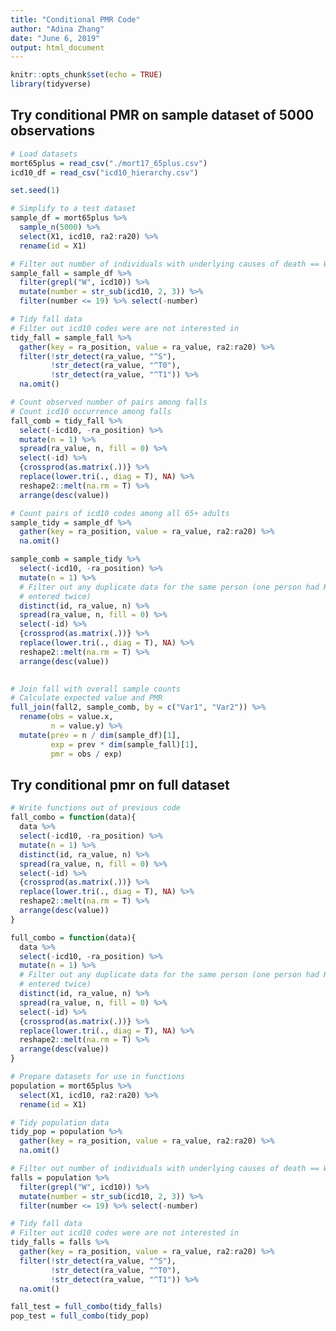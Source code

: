 ---
title: "Conditional PMR Code"
author: "Adina Zhang"
date: "June 6, 2019"
output: html_document
---

```{r setup, include=FALSE}
knitr::opts_chunk$set(echo = TRUE)
library(tidyverse)
```

## Try conditional PMR on sample dataset of 5000 observations

```{r}
# Load datasets
mort65plus = read_csv("./mort17_65plus.csv")
icd10_df = read_csv("icd10_hierarchy.csv")

set.seed(1)

# Simplify to a test dataset
sample_df = mort65plus %>% 
  sample_n(5000) %>% 
  select(X1, icd10, ra2:ra20) %>% 
  rename(id = X1)

# Filter out number of individuals with underlying causes of death == W00-W19 (falls)
sample_fall = sample_df %>% 
  filter(grepl("W", icd10)) %>%
  mutate(number = str_sub(icd10, 2, 3)) %>% 
  filter(number <= 19) %>% select(-number) 

# Tidy fall data
# Filter out icd10 codes were are not interested in
tidy_fall = sample_fall %>%
  gather(key = ra_position, value = ra_value, ra2:ra20) %>% 
  filter(!str_detect(ra_value, "^S"),
         !str_detect(ra_value, "^T0"),
         !str_detect(ra_value, "^T1")) %>% 
  na.omit()

```

```{r}
# Count observed number of pairs among falls
# Count icd10 occurrence among falls
fall_comb = tidy_fall %>%
  select(-icd10, -ra_position) %>% 
  mutate(n = 1) %>%
  spread(ra_value, n, fill = 0) %>% 
  select(-id) %>% 
  {crossprod(as.matrix(.))} %>% 
  replace(lower.tri(., diag = T), NA) %>% 
  reshape2::melt(na.rm = T) %>% 
  arrange(desc(value))
```

```{r}
# Count pairs of icd10 codes among all 65+ adults
sample_tidy = sample_df %>% 
  gather(key = ra_position, value = ra_value, ra2:ra20) %>% 
  na.omit()

sample_comb = sample_tidy %>% 
  select(-icd10, -ra_position) %>% 
  mutate(n = 1) %>% 
  # Filter out any duplicate data for the same person (one person had K729 
  # entered twice)
  distinct(id, ra_value, n) %>% 
  spread(ra_value, n, fill = 0) %>% 
  select(-id) %>% 
  {crossprod(as.matrix(.))} %>% 
  replace(lower.tri(., diag = T), NA) %>% 
  reshape2::melt(na.rm = T) %>% 
  arrange(desc(value))
  
```

```{r}
# Join fall with overall sample counts
# Calculate expected value and PMR
full_join(fall2, sample_comb, by = c("Var1", "Var2")) %>% 
  rename(obs = value.x,
         n = value.y) %>% 
  mutate(prev = n / dim(sample_df)[1],
         exp = prev * dim(sample_fall)[1],
         pmr = obs / exp)
```

## Try conditional pmr on full dataset

```{r}
# Write functions out of previous code
fall_combo = function(data){
  data %>%
  select(-icd10, -ra_position) %>% 
  mutate(n = 1) %>%
  distinct(id, ra_value, n) %>% 
  spread(ra_value, n, fill = 0) %>% 
  select(-id) %>% 
  {crossprod(as.matrix(.))} %>% 
  replace(lower.tri(., diag = T), NA) %>% 
  reshape2::melt(na.rm = T) %>% 
  arrange(desc(value))
}

full_combo = function(data){
  data %>% 
  select(-icd10, -ra_position) %>% 
  mutate(n = 1) %>% 
  # Filter out any duplicate data for the same person (one person had K729 
  # entered twice)
  distinct(id, ra_value, n) %>% 
  spread(ra_value, n, fill = 0) %>% 
  select(-id) %>% 
  {crossprod(as.matrix(.))} %>% 
  replace(lower.tri(., diag = T), NA) %>% 
  reshape2::melt(na.rm = T) %>% 
  arrange(desc(value))
}
```

```{r}
# Prepare datasets for use in functions
population = mort65plus %>% 
  select(X1, icd10, ra2:ra20) %>% 
  rename(id = X1)

# Tidy population data
tidy_pop = population %>% 
  gather(key = ra_position, value = ra_value, ra2:ra20) %>% 
  na.omit()

# Filter out number of individuals with underlying causes of death == W00-W19 (falls)
falls = population %>% 
  filter(grepl("W", icd10)) %>%
  mutate(number = str_sub(icd10, 2, 3)) %>% 
  filter(number <= 19) %>% select(-number) 

# Tidy fall data
# Filter out icd10 codes were are not interested in
tidy_falls = falls %>%
  gather(key = ra_position, value = ra_value, ra2:ra20) %>% 
  filter(!str_detect(ra_value, "^S"),
         !str_detect(ra_value, "^T0"),
         !str_detect(ra_value, "^T1")) %>% 
  na.omit()
```

```{r}
fall_test = full_combo(tidy_falls)
pop_test = full_combo(tidy_pop)
```

